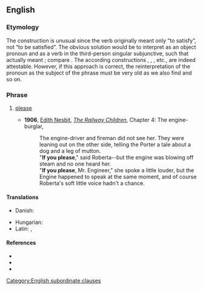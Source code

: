 ==English==

===Etymology===
The construction is unusual since the verb {{m|en|to [[please]]}} originally meant only “to satisfy”, not “to be satisfied”. The obvious solution would be to interpret {{m|en|you}} as an object pronoun and {{m|en||please}} as a verb in the third-person singular subjunctive, such that {{m|en||if you please}} actually meant {{m|en||if it may please you}}; compare {{cog|fr|s'il vous plaît}}. The according constructions {{m|en||if [[thee]] please}}, {{m|en|if [[him]] please}}, {{m|en|if [[them]] please}}, etc., are indeed attestable. However, if this approach is correct, the reinterpretation of the pronoun as the subject of the phrase must be very old as we also find {{m|en|if [[thou]] please}} and so on.

===Phrase===
{{head|en|phrase}}

# {{lb|en|dated|formal}} [[please]]
#* '''1906''', [[w:Edith Nesbit|Edith Nesbit]], ''[[s:The Railway Children/Chapter 4|The Railway Children]]'', Chapter 4: The engine-burglar,
#*: The engine-driver and fireman did not see her. They were leaning out on the other side, telling the Porter a tale about a dog and a leg of mutton.<br>
#*: "'''If you please'''," said Roberta--but the engine was blowing off steam and no one heard her.<br>
#*: "'''If you please''', Mr. Engineer," she spoke a little louder, but the Engine happened to speak at the same moment, and of course Roberta's soft little voice hadn't a chance.

====Translations====
{{trans-top|(dated, formal) please}}
* Danish: {{t|da|om du vil være så venlig}}
{{trans-mid}}
* Hungarian: {{t|hu|([[szíves]]) [[engedelmével]]/[[engedelmeddel]]}} {{q|the former is formal; the latter is informal}}
* Latin: {{t|la|[[sī]] [[vultis]]}}, {{t|la|sultis}}
{{trans-bottom}}

====References====
* {{R:Longman}}
* {{R:MWO}}
* {{R:Collins}}

[[Category:English subordinate clauses]]